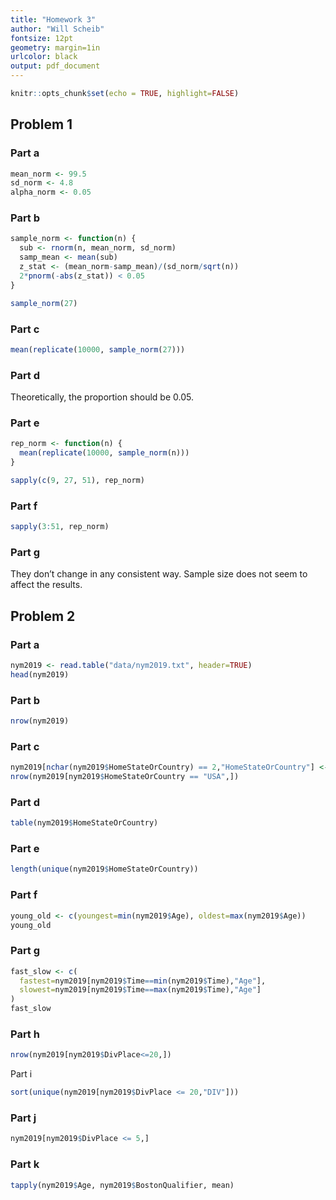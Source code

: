 ```yaml
---
title: "Homework 3" 
author: "Will Scheib"
fontsize: 12pt
geometry: margin=1in
urlcolor: black
output: pdf_document
---
```


```r
knitr::opts_chunk$set(echo = TRUE, highlight=FALSE)
```

## Problem 1
### Part a
```r
mean_norm <- 99.5
sd_norm <- 4.8
alpha_norm <- 0.05
```

### Part b
```r
sample_norm <- function(n) {
  sub <- rnorm(n, mean_norm, sd_norm)
  samp_mean <- mean(sub)
  z_stat <- (mean_norm-samp_mean)/(sd_norm/sqrt(n))
  2*pnorm(-abs(z_stat)) < 0.05
}

sample_norm(27)
```

### Part c
```r
mean(replicate(10000, sample_norm(27)))
```

### Part d
Theoretically, the proportion should be 0.05.

### Part e
```r
rep_norm <- function(n) {
  mean(replicate(10000, sample_norm(n)))
}

sapply(c(9, 27, 51), rep_norm)
```

### Part f
```r
sapply(3:51, rep_norm)
```

### Part g
They don't change in any consistent way. Sample size does not seem to affect the results.
\newpage

## Problem 2
### Part a
```r
nym2019 <- read.table("data/nym2019.txt", header=TRUE)
head(nym2019)
```

### Part b
```r
nrow(nym2019)
```

### Part c
```r
nym2019[nchar(nym2019$HomeStateOrCountry) == 2,"HomeStateOrCountry"] <- "USA"
nrow(nym2019[nym2019$HomeStateOrCountry == "USA",])
```
\newpage
### Part d
```r
table(nym2019$HomeStateOrCountry)
```

### Part e
```r
length(unique(nym2019$HomeStateOrCountry))
```

### Part f
```r
young_old <- c(youngest=min(nym2019$Age), oldest=max(nym2019$Age))
young_old
```

### Part g
```r
fast_slow <- c(
  fastest=nym2019[nym2019$Time==min(nym2019$Time),"Age"],
  slowest=nym2019[nym2019$Time==max(nym2019$Time),"Age"]
)
fast_slow
```

### Part h
```r
nrow(nym2019[nym2019$DivPlace<=20,])
```
Part i
```r
sort(unique(nym2019[nym2019$DivPlace <= 20,"DIV"]))
```

### Part j
```r
nym2019[nym2019$DivPlace <= 5,]
```

### Part k
```r
tapply(nym2019$Age, nym2019$BostonQualifier, mean)
```
